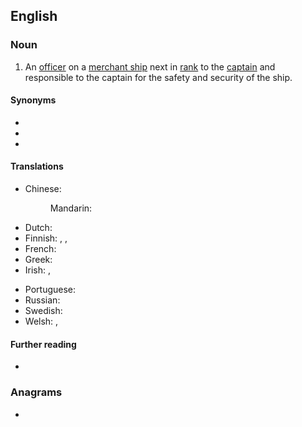 ==English==

===Noun===
{{en-noun}}

# {{lb|en|nautical}} An [[officer]] on a [[merchant ship]] next in [[rank]] to the [[captain]] and responsible to the captain for the safety and security of the ship.

====Synonyms====
* {{l|en|chief officer}}
* {{l|en|chief mate}}
* {{l|en|first officer}}

====Translations====
{{trans-top|nautical: officer next in rank to the captain}}
* Chinese:
*: Mandarin: {{t+|cmn|大副}}
* Dutch: {{t|nl|eerste stuurman|m}}
* Finnish: {{t+|fi|perämies}}, {{t|fi|ensimmäinen perämies}}, {{t+|fi|yliperämies}}
* French: {{t+|fr|second|m}}
* Greek: {{t+|el|ύπαρχος|m|sc=Grek}}
* Irish: {{t|ga|ardmháta|m}}, {{t|ga|céad mháta|m}}
{{trans-mid}}
* Portuguese: {{t+|pt|imediato|m}}
* Russian: {{t|ru|помо́щник капита́на|m}}
* Swedish: {{t|sv|förste styrman|c}}
* Welsh: {{t|cy|mêt|m}}, {{t|cy|mêts|m-p}}
{{trans-bottom}}

====Further reading====
*{{pedia}}

===Anagrams===
* {{anagrams|en|a=aefimrstt|first team}}